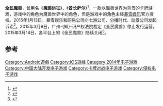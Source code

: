 {{NoteTA
| G1=Games
}}
{{Infobox VG
| title = 全民魔兽
| english =
| developer = [[成都七游科技有限公司|成都七游科技有限公司]]
| publisher =
| released = 2014年4月19日<ref>[http://www.576.com/qzse/i23988/ 酋长萨尔今日安卓版燃情公测]{{dead link|date=2017年11月 |bot=InternetArchiveBot |fix-attempted=yes }}</ref>
| shutdown = 2015年3月14日
| genre = 卡牌游戏
| modes = 多人在线游戏
| platforms = [[Android|Android]]、[[iOS|iOS]]
| onlinegame = 1
}}

'''全民魔兽'''，曾用名《'''魔兽远征'''》、《'''酋长萨尔'''》<ref>{{Cite web |url=http://games.qq.com/a/20140805/048096.htm |title=魔兽手游《魔兽远征》更名《酋长萨尔》 |accessdate=2015-06-06 |archive-date=2017-09-26 |archive-url=https://web.archive.org/web/20170926041043/http://games.qq.com/a/20140805/048096.htm |dead-url=no }}</ref>，一款以[[魔兽世界|魔兽世界]]为背景的卡牌游戏，游戏中的角色为魔兽世界中的角色，但是游戏中的角色未经[[暴雪娱乐|暴雪娱乐]]官方授权。2015年1月13日，暴雪娱乐和网易公司向七游公司、分播时代、动景公司发起诉讼<ref>{{Cite web |url=http://game.zol.com.cn/510/5109044.html |title=暴雪诉《全民魔兽:决战德拉诺》胜诉 |accessdate=2015-06-06 |archive-date=2015-07-12 |archive-url=https://web.archive.org/web/20150712232659/http://game.zol.com.cn/510/5109044.html |dead-url=no }}</ref>。2015年3月9日，广州-{知}-识产权法院裁定《全民魔兽》停止发行运营。2015年3月14日，各平台上的《全民魔兽》陆续关闭<ref>{{Cite web |url=http://news.mydrivers.com/1/405/405580.htm |title=维权之路：《全民魔兽》停止运营后的玩家们 |accessdate=2015-06-06 |archive-date=2016-03-04 |archive-url=https://web.archive.org/web/20160304105133/http://news.mydrivers.com/1/405/405580.htm |dead-url=no }}</ref>。

== 参考 ==
{{Reflist}}

[[Category:Android遊戲|Category:Android遊戲]]
[[Category:IOS遊戲|Category:IOS遊戲]]
[[Category:2014年电子游戏|Category:2014年电子游戏]]
[[Category:中国大陆开发电子游戏|Category:中国大陆开发电子游戏]]
[[Category:卡牌对战电子游戏|Category:卡牌对战电子游戏]]
[[Category:侵权电子游戏|Category:侵权电子游戏]]

{{card-videogame-stub}}